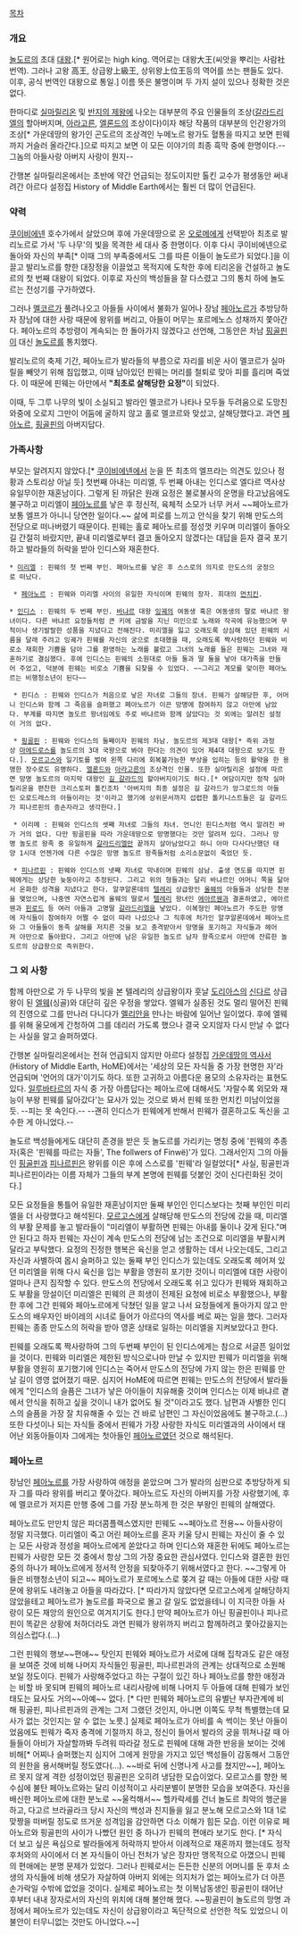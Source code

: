 [[목차]]
=== 개요 ===
[[놀도르]]의 초대 [[대왕]].[* 원어로는 high king. 역어로는 대왕大王(씨앗을 뿌리는 사람社 번역). 그러나 고왕 高王, 상급왕上級王, 상위왕上位王등의 역어를 쓰는 팬들도 있다. 이후, 공식 번역인 대왕으로 통일.]
이름 뜻은 불명이며 두 가지 설이 있으나 정확한 것은 없다.

한마디로 [[실마릴리온]] 및 [[반지의 제왕]]에 나오는 대부분의 주요 인물들의 조상([[갈라드리엘]]의 할아버지며, [[아라고른]], [[엘론드]]의 조상이다)이자 해당 작품의 대부분의 인간왕가의 조상[* 가운데땅의 왕가인 곤도르의 조상격인 누메노르 왕가도 혈통을 따지고 보면 핀웨까지 거슬러 올라간다.]으로 따지고 보면 이 모든 이야기의 최종 흑막 중에 한명이다.--그놈의 아들사랑 아버지 사랑이 뭔지--

간행본 실마릴리온에서는 초반에 약간 언급되는 정도이지만 톨킨 교수가 평생동안 써내려간 아르다 설정집 History of Middle Earth에서는 훨씬 더 많이 언급된다.

=== 약력 ===
[[쿠이비에넨]] 호수가에서 살았으며 후에 가운데땅으로 온 [[오로메]]에게 선택받아 최초로 발리노르로 가서 '두 나무'의 빛을 목격한 세 대사 중 한명이다. 이후 다시 쿠이비에넨으로 돌아와 자신의 부족[* 이때 그의 부족중에서도 그를 따른 이들이 놀도르가 되었다.]을 이끌고 발리노르를 향한 대장정을 이끌었고 목적지에 도착한 후에 티리온을 건설하고 놀도르의 첫 번째 대왕이 되었다. 이후로 자신의 백성들을 잘 다스렸고 그의 통치 하에 놀도르는 전성기를 구가하였다. 

그러나 [[멜코르]]가 풀려나오고 아들들 사이에서 불화가 일어나 장남 [[페아노르]]가 추방당하자 장남에 대한 사랑 때문에 왕위를 버리고, 아들이 머무는 포르메노스 성채까지 쫓아간다. 페아노르의 추방령이 계속되는 한 돌아가지 않겠다고 선언해, 그동안은 차남 [[핑골핀]]이 대신 [[놀도르]]를 통치했다.

발리노르의 축제 기간, 페아노르가 발라들의 부름으로 자리를 비운 사이 멜코르가 실마릴을 빼앗기 위해 침입했고, 이때 남아있던 핀웨는 머리를 철퇴로 맞아 피를 흘리며 죽었다. 이 때문에 핀웨는 아만에서 '''"최초로 살해당한 요정"'''이 되었다.

이때, 두 그루 나무의 빛이 소실되고 발라인 멜코르가 나타나 모두들 두려움으로 도망친 와중에 오로지 그만이 어둠에 굴하지 않고 홀로 멜코르와 맞섰고, 살해당했다고. 과연 [[페아노르]], [[핑골핀]]의 아버지답다.

=== 가족사항 ===
부모는 알려지지 않았다.[* [[쿠이비에넨]]에서 눈을 뜬 최초의 엘프라는 의견도 있으나 정황과 스토리상 아닐 듯] 첫번째 아내는 미리엘, 두 번째 아내는 인디스로 엘다르 역사상 유일무이한 재혼남이다. 그렇게 된 까닭은 원래 요정은 불로불사의 운명을 타고났음에도 불구하고 미리엘이 [[페아노르]]를 낳은 후 정신적, 육체적 소모가 너무 커서 ~~페아노르가 보통 엘프가 아니니 당연한 일이다.~~ 삶에 피로를 느끼고 안식을 찾기 위해 만도스의 전당으로 떠나버렸기 때문이다. 핀웨는 홀로 페아노르를 정성껏 키우며 미리엘이 돌아오길 간절히 바랐지만, 끝내 미리엘로부터 결코 돌아오지 않겠다는 대답을 듣자 결국 포기하고 발라들의 허락을 받아 인디스와 재혼한다.

 * [[미리엘]] : 핀웨의 첫 번째 부인. 페아노르를 낳은 후 스스로의 의지로 만도스의 궁정으로 떠났다.

  * [[페아노르]] : 핀웨와 미리엘 사이의 유일한 자식이며 핀웨의 장자. 희대의 [[먼치킨]].


 * [[인디스]] : 핀웨의 두 번째 부인. [[바냐르]] 대왕 [[잉궤]]의 여동생 혹은 여동생의 딸로 바냐르 왕녀이다. 다른 바냐르 요정들처럼 큰 키에 금발을 지닌 미인으로 노래와 작곡에 유능했으며 무척이나 생기발랄한 성품을 지녔다고 전해진다. 미리엘을 잃고 오래도록 상심해 있던 핀웨의 시름을 달래 주려고 잉궤가 핀웨를 자신의 궁으로 초대했을 때, 오래도록 짝사랑하던 핀웨와 비로소 재회한 기쁨을 담아 그를 환영하는 노래를 불렀고 그녀의 노래를 들은 핀웨는 그녀와 재혼하기로 결심했다. 후에 인디스는 핀웨의 소원대로 아들 둘과 딸 둘을 낳아 대가족을 만들어 주었고, 덕분에 핀웨는 비로소 기쁨을 되찾을 수 있었다. ~~그리고 계모를 맞이한 페아노르는 비행청소년이 된다~~

  * 핀디스 : 핀웨와 인디스가 처음으로 낳은 자녀로 그들의 장녀. 핀웨가 살해당한 후, 어머니 인디스와 함께 그 죽음을 슬퍼했고 페아노르가 이끈 망명에 참여하지 않고 아만에 남았다. 부계를 따지면 놀도르 왕녀임에도 주로 바냐르와 함께 살았다는 것 외에는 알려진 설정이 거의 없다.

  * [[핑골핀]] : 핀웨와 인디스의 둘째이자 핀웨의 차남. 놀도르의 제3대 대왕[* 즉위 과정상 [[마에드로스]]를 놀도르의 3대 국왕으로 봐야 한다는 의견이 있어 제4대 대왕으로 보기도 한다.]. [[모르고스]]와 일기토를 벌여 왼쪽 다리에 회복불가능한 부상을 입히는 등의 활약을 한 용맹한 장수로도 유명하다. [[엘론드]]와 [[아라고른]]의 조상격인 인물. 또한 실마릴리온 설정에 따르면 망명 놀도르의 마지막 대왕인 [[길 갈라드]]의 할아버지이기도 하다.[* 여담이지만 정작 실마릴리온을 편찬한 크리스토퍼 톨킨조차 '아버지의 최종 설정은 길 갈라드가 앙그로드의 아들인 오로드레스의 아들이라는 것'이라고 했기에 상위문서까지 섭렵한 톨키니스트들은 길 갈라드가 피나르핀의 증손자라고 생각한다.]

  * 이리메 : 핀웨와 인디스의 셋째 자녀로 그들의 차녀. 언니인 핀디스처럼 역시 알려진 바가 거의 없다. 다만 핑골핀을 따라 가운데땅으로 망명했다는 것만 알려져 있다. 그러나 망명 놀도르 왕족 중 유일하게 [[갈라드리엘]]만 끝까지 살아남았다고 하니 아마 다사다난했던 태양 1시대 언젠가에 다른 수많은 망명 놀도르 왕족들처럼 소리소문없이 죽었던 듯.

  * [[피나르핀]] : 핀웨와 인디스의 넷째 자녀로 막내이며 핀웨의 삼남. 출생 연도를 따지면 핀웨에게는 상당한 늦둥이라고 추정된다. 그리고 위의 형들과는 달리 바냐르인 어머니 쪽을 닮아서 온화한 성격을 지녔다고 한다. 알쿠알론데의 [[텔레리]] 상급왕인 [[올웨]]의 아들들과 상당한 친분을 맺었으며, 나중엔 자연스럽게 올웨의 딸로서 [[텔레리]] 왕녀인 [[에아르웬]]과 결혼하였고, 에아르웬과 [[핀로드]] 등 여러 아들과 고명딸 [[갈라드리엘]]을 낳았다. 이복형인 페아노르가 주도한 망명에 자식들이 참여하자 어쩔 수 없이 따라 나섰으나 그 직후에 처가인 알쿠알론데에서 페아노르와 그 아들들이 동족 살해를 저지른 것을 보고 충격받아서 망명을 포기하고 자식들과 헤어져 아만으로 돌아왔다. 그리고 아만에 남은 유일한 놀도르 남자 왕족으로서 아만에 잔류한 놀도르의 상급왕으로 즉위한다. 

=== 그 외 사항 ===
함께 아만으로 가 두 나무의 빛을 본 텔레리의 상급왕이자 훗날 [[도리아스]]의 [[신다르]] 상급왕이 된 [[엘웨]](싱골)와 대단히 깊은 우정을 쌓았다. 엘웨가 실종된 것도 멀리 떨어진 핀웨의 진영으로 그를 만나러 다니다가 [[멜리안]]을 만나는 바람에 일어난 일이었다. 후에 엘웨를 위해 울모에게 간청하여 그를 데리러 가도록 했으나 결국 오지않자 다시 만날 수 없다는 사실을 알고 슬퍼하였다.

간행본 실마릴리온에서는 전혀 언급되지 않지만 아르다 설정집 [[가운데땅의 역사서]](History of Middle Earth, HoME)에서는 '세상의 모든 자식들 중 가장 현명한 자'라 언급되며 '언어의 대가'이기도 하다. 또한 고귀하고 아름다운 용모의 소유자라는 표현도 있다. [[일루바타르]]의 자식 중 가장 아름답다는 페아노르에 대해서도 '자랄수록 외모와 재능이 부왕 핀웨를 닮아갔다'는 묘사가 있는 것으로 봐서 핀웨 또한 먼치킨 미남이었을 듯. --피는 못 속인다.-- --괜히 인디스가 핀웨에게 반해서 핀웨가 결혼하고도 독신을 고수한 게 아니었다.--


놀도르 백성들에게도 대단히 존경을 받은 듯 놀도르를 가리키는 명칭 중에 '핀웨의 추종자(혹은 '핀웨를 따르는 자들', The follwers of Finwë)'가 있다. 그래서인지 그의 아들인 [[핑골핀]]과 [[피나르핀]]은 왕위를 이은 후에 스스로를 '핀웨'라 일컬었다[* 사실, 핑골핀과 피나르핀이라는 이름 자체가 그들의 부계 본명에 핀웨를 덧붙인 것이 신다린화된 것이다.]

모든 요정들을 통틀어 유일한 재혼남이지만 둘째 부인인 인디스보다는 첫째 부인인 미리엘을 더 사랑했다고 해석된다. [[모르고스]]에게 살해당해 만도스의 전당에 갔을 때, 미리엘의 부활 문제를 놓고 발라들이 "미리엘이 부활하면 핀웨는 아내를 둘이나 갖게 된다."며 안 된다고 하자 핀웨는 자신이 계속 만도스의 전당에 남는 조건으로 미리엘을 부활시켜 달라고 부탁했다. 요정의 진정한 행복은 육신을 얻고 생활하는 데서 나오는데도, 그리고 자신과 사별하여 몹시 슬퍼하고 있는 둘째 부인 인디스가 있는데도 오래도록 헤어져 있던 미리엘을 위해 다시 육신을 입는 부활을 영원히 포기한 것이니 미리엘에 대한 사랑이 얼마나 큰지 짐작할 수 있다. 만도스의 전당에서 오래도록 쉬고 있다가 핀웨와 재회하고도 부활을 망설이던 미리엘은 핀웨의 큰 희생이 전제된 요청에 비로소 부활했으나, 부활한 후에 그간 핀웨와 페아노르에게 닥쳤던 일을 알고 나서 요정들에게 돌아가지 않고 만도스의 배우자인 바이레의 시녀로 들어가 아르다의 역사를 베로 짜는 일을 했다. 그러자 핀웨는 종종 만도스의 허락을 받아 영혼 상태로 일하는 미리엘을 지켜보았다고 한다. 
 
핀웨를 오래도록 짝사랑하여 그의 두번째 부인이 된 인디스에게는 참으로 서글픈 일이었을 것이다. 핀웨와 미리엘은 제한된 방식으로나마 만날 수 있지만 핀웨가 미리엘을 위해 부활을 영원히 포기했기에 인디스는 죽어서 만도스의 전당에 가지 않는 한은 핀웨를 만날 길이 영영 없어졌기 때문. 심지어 HoME에 따르면 핀웨는 만도스의 전당에서 발라들에게 "인디스의 슬픔은 그녀가 낳은 아이들이 치유해줄 것이며 인디스는 이제 바냐르 곁에서 안식을 취하고 싶을 것이니 내가 없어도 될 것"이라고도 했다. 남편과 사별한 인디스의 슬픔을 가장 잘 치유해줄 수 있는 건 바로 남편인 그 자신이었음에도 불구하고.(...) 또한 다섯이나 되는 자식들 중에서 핀웨가 가장 사랑한 자식도 미리엘과의 사이에서 태어난 외동아들이자 그에게는 첫아들인 [[페아노르]]였던 것으로 해석된다.

=== 페아노르 ===

장남인 [[페아노르]]를 가장 사랑하여 애정을 쏟았으며 그가 발라의 심판으로 추방당하게 되자 그를 따라 왕위를 버리고 쫓아갔다. 페아노르도 자신의 아버지를 가장 사랑했기에, 후에 멜코르가 저지른 만행 중에 그를 가장 분노하게 한 것은 부왕인 핀웨의 살해였다.

페아노르도 만만치 않은 파더콤플렉스였지만 핀웨도 ~~페아노르 전용~~ 아들사랑이 정말 지극했다. 미리엘이 죽고 어린 페아노르를 혼자 키울 당시 핀웨는 자신이 줄 수 있는 모든 사랑과 정성을 페아노르에게 쏟았다고 하며 인디스와 재혼한 뒤에도 페아노르는 핀웨가 사랑한 모든 것 중에서 항상 그의 가장 중요한 관심사였다. 인디스와 결혼한 원인 중의 하나가 페아노르에게 정서적 안정을 되찾아주기 위해서였다고 한다. ~~그렇게 아들은 비행청소년이 되고~~ 페아노르가 포르메노스로 쫒겨 갈 때는 아들에 대한 사랑 때문에 왕위도 내려놓고 아들을 따라갔다. [* 따라가지 않았다면 모르고스에게 살해당하지 않았을테고 페아노르가 놀도르를 파국으로 몰고 갈 일도 없었을테니 이 지극한 아들 사랑이 모든 재앙의 원인으로 여겨지기도 한다.] 만약 페아노르가 아닌 핑골핀이나 피나르핀이 똑같은 상황에 처하더라도 과연 핀웨가 왕위까지 버리고 함께하려고 쫓아갔을지는 의심스럽다.(...)

그런 핀웨의 행보~~편애~~ 탓인지 핀웨와 페아노르가 서로에 대해 집착과도 같은 애정을 보여준 것에 비해 나머지 자식들인 핑골핀, 피나르핀과의 관계는 상대적으로 소원해 보일 정도이다. 핀웨가 사랑해주었다고 하는 구절이 있긴 하나 페아노르를 향한 애정과는 비할 바 못되며 핀웨의 페아노르 내리사랑에 비해 나머지 두 아들에 대해 핀웨가 보인 태도는 묘사도 거의~~아예~~ 없다. [* 다만 핀웨와 페아노르의 유별난 부자관계에 비해 핑골핀, 피나르핀과의 관계는 그저 그랬던 것인지, 아니면 이쪽도 무척 특별했는데 묘사가 없는 것인지는 알 수 없는 노릇.] 실제로 페아노르가 아비를 속 썩이는 못난 아들이었음에도 핀웨가 죽자 충격에 기절까지 하고, 정신이 들어서 발라의 궁을 뛰쳐나갈 때 아들들이 아비가 자살할까봐 두려워 따라갈 정도로 핀웨에 대해 과한 반응을 보이는 것에 비해[* 어찌나 슬퍼했는지 심지어 그에게 원망을 가지고 있던 백성들이 감동해서 그동안의 원한을 용서해버릴 정도였다(...). ~~바로 뒤에 신명나게 사고를 쳤지만~~], 페아노르 못지 않게 격한 성정이었던 핑골핀은 오히려 냉담한 모습이었다. 모르고스를 향한 복수심에 불탄 페아노르와는 달리 이성적이고 사리분별이 분명한 모습을 보여준다. 자신을 배신한 페아노르에 대한 분노로 ~~울컥해서~~ 헬카락세를 건너 놀도르 최악의 행군을 하고, 다고르 브라골라크 당시 자신의 백성과 친지들을 잃고 분노해 모르고스와 1대 1로 맞짱을 떠버릴 정도로 뜨거운 성격임을 감안하면 다소 이해가 힘든 모습. 이런 이유로 페아노르와 핑골핀의 사이가 나빴던 원인 중 하나가 핀웨의 편애라 보기도 한다. [* 자식 더 보고 싶은 욕심으로 발라들에게 허락까지 받아서 이례적으로 재혼까지 했는데도 정작 후처와의 사이에서 더 본 자식들이 아닌 전처가 낳은 장자만 맹목적으로 아꼈으니 핀웨의 편애에는 분명 문제가 있었다. 그러나 핀웨로서는 든든한 신분의 어머니를 둔 후처 소생의 자식들에 비해 생모가 자살하여 아버지 외에는 의지처가 없는 페아노르가 더 아픈 손가락일 수밖에 없었을 것이다. 실제로 페아노르는 첫 이복남동생인 핑골핀이 태어난 후부터 내내 장자로서의 자신의 위치에 대해 불안해 했다. ~~핑골핀이 놀도르의 망명 과정에서 페아노르가 있는데도 자신이 상급왕이라고 독단적으로 선언한 적도 있었으니 이 불안이 터무니없는 것만도 아니었다.~~]     
